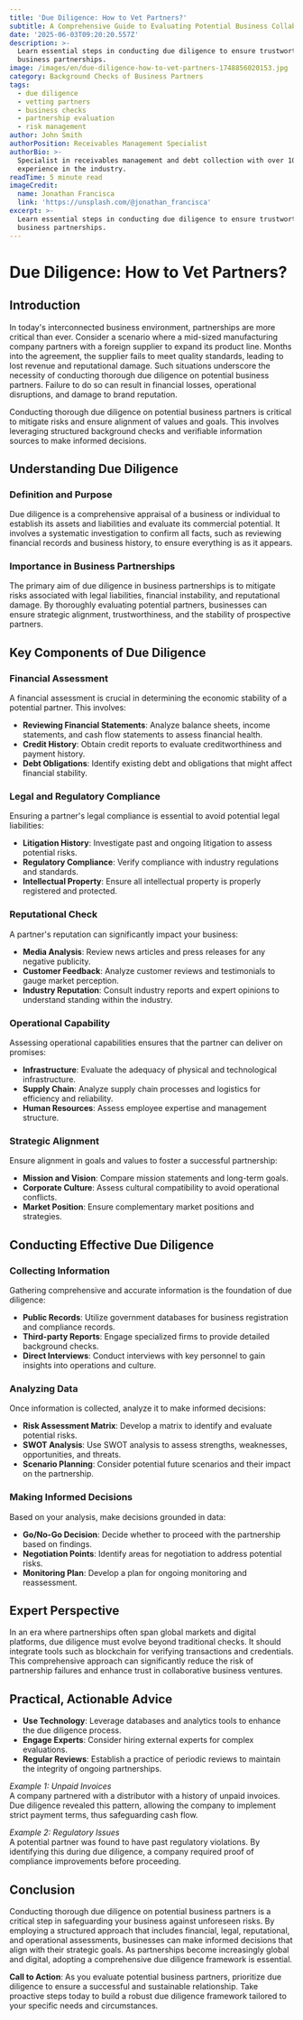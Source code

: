 ```yaml
---
title: 'Due Diligence: How to Vet Partners?'
subtitle: A Comprehensive Guide to Evaluating Potential Business Collaborators
date: '2025-06-03T09:20:20.557Z'
description: >-
  Learn essential steps in conducting due diligence to ensure trustworthy
  business partnerships.
image: /images/en/due-diligence-how-to-vet-partners-1748856020153.jpg
category: Background Checks of Business Partners
tags:
  - due diligence
  - vetting partners
  - business checks
  - partnership evaluation
  - risk management
author: John Smith
authorPosition: Receivables Management Specialist
authorBio: >-
  Specialist in receivables management and debt collection with over 10 years of
  experience in the industry.
readTime: 5 minute read
imageCredit:
  name: Jonathan Francisca
  link: 'https://unsplash.com/@jonathan_francisca'
excerpt: >-
  Learn essential steps in conducting due diligence to ensure trustworthy
  business partnerships.
---
```

# Due Diligence: How to Vet Partners?

## Introduction

In today's interconnected business environment, partnerships are more critical than ever. Consider a scenario where a mid-sized manufacturing company partners with a foreign supplier to expand its product line. Months into the agreement, the supplier fails to meet quality standards, leading to lost revenue and reputational damage. Such situations underscore the necessity of conducting thorough due diligence on potential business partners. Failure to do so can result in financial losses, operational disruptions, and damage to brand reputation.

Conducting thorough due diligence on potential business partners is critical to mitigate risks and ensure alignment of values and goals. This involves leveraging structured background checks and verifiable information sources to make informed decisions.

## Understanding Due Diligence

### Definition and Purpose

Due diligence is a comprehensive appraisal of a business or individual to establish its assets and liabilities and evaluate its commercial potential. It involves a systematic investigation to confirm all facts, such as reviewing financial records and business history, to ensure everything is as it appears.

### Importance in Business Partnerships

The primary aim of due diligence in business partnerships is to mitigate risks associated with legal liabilities, financial instability, and reputational damage. By thoroughly evaluating potential partners, businesses can ensure strategic alignment, trustworthiness, and the stability of prospective partners.

## Key Components of Due Diligence

### Financial Assessment

A financial assessment is crucial in determining the economic stability of a potential partner. This involves:

- **Reviewing Financial Statements**: Analyze balance sheets, income statements, and cash flow statements to assess financial health.
- **Credit History**: Obtain credit reports to evaluate creditworthiness and payment history.
- **Debt Obligations**: Identify existing debt and obligations that might affect financial stability.

### Legal and Regulatory Compliance

Ensuring a partner's legal compliance is essential to avoid potential legal liabilities:

- **Litigation History**: Investigate past and ongoing litigation to assess potential risks.
- **Regulatory Compliance**: Verify compliance with industry regulations and standards.
- **Intellectual Property**: Ensure all intellectual property is properly registered and protected.

### Reputational Check

A partner's reputation can significantly impact your business:

- **Media Analysis**: Review news articles and press releases for any negative publicity.
- **Customer Feedback**: Analyze customer reviews and testimonials to gauge market perception.
- **Industry Reputation**: Consult industry reports and expert opinions to understand standing within the industry.

### Operational Capability

Assessing operational capabilities ensures that the partner can deliver on promises:

- **Infrastructure**: Evaluate the adequacy of physical and technological infrastructure.
- **Supply Chain**: Analyze supply chain processes and logistics for efficiency and reliability.
- **Human Resources**: Assess employee expertise and management structure.

### Strategic Alignment

Ensure alignment in goals and values to foster a successful partnership:

- **Mission and Vision**: Compare mission statements and long-term goals.
- **Corporate Culture**: Assess cultural compatibility to avoid operational conflicts.
- **Market Position**: Ensure complementary market positions and strategies.

## Conducting Effective Due Diligence

### Collecting Information

Gathering comprehensive and accurate information is the foundation of due diligence:

- **Public Records**: Utilize government databases for business registration and compliance records.
- **Third-party Reports**: Engage specialized firms to provide detailed background checks.
- **Direct Interviews**: Conduct interviews with key personnel to gain insights into operations and culture.

### Analyzing Data

Once information is collected, analyze it to make informed decisions:

- **Risk Assessment Matrix**: Develop a matrix to identify and evaluate potential risks.
- **SWOT Analysis**: Use SWOT analysis to assess strengths, weaknesses, opportunities, and threats.
- **Scenario Planning**: Consider potential future scenarios and their impact on the partnership.

### Making Informed Decisions

Based on your analysis, make decisions grounded in data:

- **Go/No-Go Decision**: Decide whether to proceed with the partnership based on findings.
- **Negotiation Points**: Identify areas for negotiation to address potential risks.
- **Monitoring Plan**: Develop a plan for ongoing monitoring and reassessment.

## Expert Perspective

In an era where partnerships often span global markets and digital platforms, due diligence must evolve beyond traditional checks. It should integrate tools such as blockchain for verifying transactions and credentials. This comprehensive approach can significantly reduce the risk of partnership failures and enhance trust in collaborative business ventures.

## Practical, Actionable Advice

- **Use Technology**: Leverage databases and analytics tools to enhance the due diligence process.
- **Engage Experts**: Consider hiring external experts for complex evaluations.
- **Regular Reviews**: Establish a practice of periodic reviews to maintain the integrity of ongoing partnerships.

*Example 1: Unpaid Invoices*  
A company partnered with a distributor with a history of unpaid invoices. Due diligence revealed this pattern, allowing the company to implement strict payment terms, thus safeguarding cash flow.

*Example 2: Regulatory Issues*  
A potential partner was found to have past regulatory violations. By identifying this during due diligence, a company required proof of compliance improvements before proceeding.

## Conclusion

Conducting thorough due diligence on potential business partners is a critical step in safeguarding your business against unforeseen risks. By employing a structured approach that includes financial, legal, reputational, and operational assessments, businesses can make informed decisions that align with their strategic goals. As partnerships become increasingly global and digital, adopting a comprehensive due diligence framework is essential.

**Call to Action**: As you evaluate potential business partners, prioritize due diligence to ensure a successful and sustainable relationship. Take proactive steps today to build a robust due diligence framework tailored to your specific needs and circumstances.
